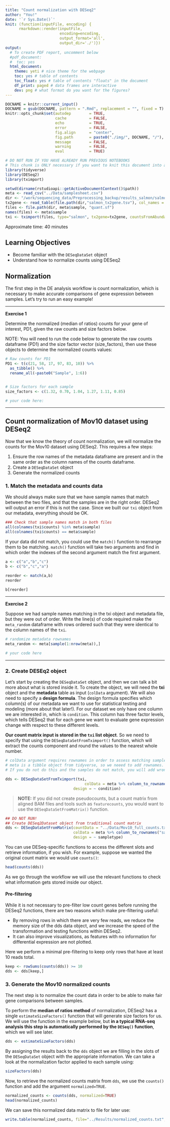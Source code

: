 ```yaml
---
title: "Count normalization with DESeq2"
author: "You!"
date: '`r Sys.Date()`'
knit: (function(inputFile, encoding) { 
      rmarkdown::render(inputFile,
                        encoding=encoding,
                        output_format='all',
                        output_dir='./')})
output:
  # To create PDF report, uncomment below
  #pdf_document:
  #  toc: yes  
  html_document:
    theme: yeti # nice theme for the webpage
    toc: yes # table of contents
    toc_float: yes # table of contents "floats" in the document
    df_print: paged # data frames are interactive
    dev: png # what format do you want for the figures?
---
```


```r
DOCNAME = knitr::current_input()
DOCNAME = gsub(DOCNAME, pattern = ".Rmd", replacement = "", fixed = T)
knitr::opts_chunk$set(autodep        = TRUE,
                      cache          = FALSE,
                      echo           = TRUE,
                      error          = FALSE,
                      fig.align      = "center",
                      fig.path       = paste0("./img/", DOCNAME, "/"), #images will be put in this folder, under the notebook name
                      message        = FALSE,
                      warning        = FALSE,
                      eval           = TRUE)
```

```r
# DO NOT RUN IF YOU HAVE ALREADY RUN PREVIOUS NOTEBOOKS
# This chunk is ONLY necessary if you want to knit this document into a pdf!!
library(tidyverse)
library(DESeq2)
library(tximport)

setwd(dirname(rstudioapi::getActiveDocumentContext()$path))
meta <- read_csv("../Data/samplesheet.csv")
dir <- "/work/sequencing_data/Preprocessing_backup/results_salmon/salmon"
tx2gene <- read_table(file.path(dir,"salmon_tx2gene.tsv"), col_names = c("transcript_ID","gene_ID","gene_symbol"))
files <- file.path(dir, meta$sample, "quant.sf")
names(files) <- meta$sample
txi <- tximport(files, type="salmon", tx2gene=tx2gene, countsFromAbundance = "lengthScaledTPM", ignoreTxVersion	= TRUE)
```


Approximate time: 40 minutes

## Learning Objectives 

* Become familiar with the `DESeqDataSet` object 
* Understand how to normalize counts using DESeq2

## Normalization

The first step in the DE analysis workflow is count normalization, which is necessary to make accurate comparisons of gene expression between samples. Let's try to run an easy example!

***

**Exercise 1**

Determine the normalized (median of ratios) counts for your gene of interest, PD1, given the raw counts and size factors below. 

NOTE: You will need to run the code below to generate the raw counts dataframe (PD1) and the size factor vector (size_factors), then use these objects to determine the normalized counts values:

```r
# Raw counts for PD1
PD1 <- t(c(21, 58, 17, 97, 83, 10)) %>% 
  as_tibble() %>%
  rename_all(~paste0("Sample", 1:6))


# Size factors for each sample
size_factors <- c(1.32, 0.70, 1.04, 1.27, 1.11, 0.85)
```


```r
# your code here:

```

***

## Count normalization of Mov10 dataset using DESeq2

Now that we know the theory of count normalization, we will normalize the counts for the Mov10 dataset using DESeq2. This requires a few steps:

1. Ensure the row names of the metadata dataframe are present and in the same order as the column names of the counts dataframe.
2. Create a `DESeqDataSet` object
3. Generate the normalized counts

### 1. Match the metadata and counts data

We should always make sure that we have sample names that match between the two files, and that the samples are in the right order. DESeq2 will output an error if this is not the case. Since we built our `txi` object from our metadata, everything should be OK.

```r
### Check that sample names match in both files
all(colnames(txi$counts) %in% meta$sample)
all(colnames(txi$counts) == meta$sample)
```

If your data did not match, you could use the `match()` function to rearrange them to be matching. `match()` function will take two arguments and find in which order the indexes of the second argument match the first argument.

```r
a <- c("a","b","c")
b <- c("b","c","a")

reorder <- match(a,b)
reorder

b[reorder]
```

***

**Exercise 2**	

Suppose we had sample names matching in the txi object and metadata file, but they were out of order. Write the line(s) of code required make the `meta_random` dataframe with rows ordered such that they were identical to the column names of the `txi`.

```r
# randomize metadata rownames
meta_random <- meta[sample(1:nrow(meta)),]
```

```r
# your code here
```

*** 

### 2. Create DESEq2 object

Let's start by creating the `DESeqDataSet` object, and then we can talk a bit more about what is stored inside it. To create the object, we will need the **txi** object and the **metadata** table as input (`colData` argument). We will also need to specify a **design formula**. The design formula specifies which column(s) of our metadata we want to use for statistical testing and modeling (more about that later!). For our dataset we only have one column we are interested in, which is `condition`. This column has three factor levels, which tells DESeq2 that for each gene we want to evaluate gene expression change with respect to these different levels.

**Our count matrix input is stored in the `txi` list object**. So we need to specify that using the `DESeqDataSetFromTximport()` function, which will extract the counts component and round the values to the nearest whole number.

```r
# colData argument requires rownames in order to assess matching sample names
# meta is a tibble object from tidyverse, so we neeed to add rownames.
# If you do not do this and the samples do not match, you will add wrong info!

dds <- DESeqDataSetFromTximport(txi,
                                   colData = meta %>% column_to_rownames("sample"), 
                              design = ~ condition)
```

> **NOTE:** If you did not create pseudocounts, but a count matrix from aligned BAM files and tools such as `featurecounts`, you would want to use the `DESeqDataSetFromMatrix()` function.

```r
## DO NOT RUN!
## Create DESeq2Dataset object from traditional count matrix
dds <- DESeqDataSetFromMatrix(countData = "../Data/Mov10_full_counts.txt", 
                              colData = meta %>% column_to_rownames("sample"), 
                              design = ~ sampletype)
```

You can use DESeq-specific functions to access the different slots and retrieve information, if you wish. For example, suppose we wanted the original count matrix we would use `counts()`:

```r
head(counts(dds))
```

As we go through the workflow we will use the relevant functions to check what information gets stored inside our object.

#### Pre-filtering

While it is not necessary to pre-filter low count genes before running the DESeq2 functions, there are two reasons which make pre-filtering useful: 

- By removing rows in which there are very few reads, we reduce the memory size of the dds data object, and we increase the speed of the transformation and testing functions within DESeq2. 
- It can also improve visualizations, as features with no information for differential expression are not plotted.

Here we perform a minimal pre-filtering to keep only rows that have at least 10 reads total. 
```r
keep <- rowSums(counts(dds)) >= 10
dds <- dds[keep,]
```


### 3. Generate the Mov10 normalized counts

The next step is to normalize the count data in order to be able to make fair gene comparisons between samples.

To perform the **median of ratios method** of normalization, DESeq2 has a single `estimateSizeFactors()` function that will generate size factors for us. We will use the function in the example below, but **in a typical RNA-seq analysis this step is automatically performed by the `DESeq()` function**, which we will see later. 

```r
dds <- estimateSizeFactors(dds)
```

By assigning the results back to the `dds` object we are filling in the slots of the `DESeqDataSet` object with the appropriate information. We can take a look at the normalization factor applied to each sample using:

```r
sizeFactors(dds)
```

Now, to retrieve the normalized counts matrix from `dds`, we use the `counts()` function and add the argument `normalized=TRUE`.

```r
normalized_counts <- counts(dds, normalized=TRUE)
head(normalized_counts)
```

We can save this normalized data matrix to file for later use:

```r
write.table(normalized_counts, file="../Results/normalized_counts.txt", sep="\t", quote=F)
```
